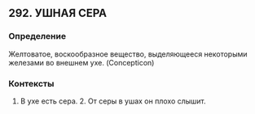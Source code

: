 ## 292. УШНАЯ СЕРА
### Определение
Желтоватое, воскообразное вещество, выделяющееся некоторыми железами во внешнем ухе. (Concepticon)

### Контексты
1. В ухе есть сера. 2. От серы в ушах он плохо слышит.

